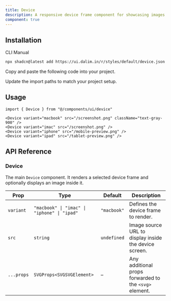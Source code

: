 ```yaml
---
title: Device
description: A responsive device frame component for showcasing images or UI previews inside MacBook, iMac, iPhone, or iPad mockups.
component: true 
---
```


<ComponentPreview
  name="device-imac"
  className="[&_.preview>[data-orientation=vertical]]:sm:max-w-[90%] **:[.preview]:min-h-[400px]"
  description="A customizable device frame component with multiple variants."
  align="start"
/>

<ComponentPreview
  name="device-macbook"
  className="[&_.preview>[data-orientation=vertical]]:sm:max-w-[90%] **:[.preview]:min-h-[400px]"
  description="A customizable device frame component with multiple variants."
  align="start"
/>

<ComponentPreview
  name="device-ipad"
  className="[&_.preview>[data-orientation=vertical]]:sm:max-w-[90%] **:[.preview]:min-h-[400px]"
  description="A customizable device frame component with multiple variants."
  align="start"
/>

<ComponentPreview
  name="device-iphone"
  className="[&_.preview>[data-orientation=vertical]]:sm:max-w-[90%] **:[.preview]:min-h-[400px]"
  description="A customizable device frame component with multiple variants."
  align="start"
/>

## Installation

<CodeTabs>

<TabsList>
  <TabsTrigger value="cli">CLI</TabsTrigger>
  <TabsTrigger value="manual">Manual</TabsTrigger>
</TabsList>

<TabsContent value="cli">

```bash
npx shadcn@latest add https://ui.dalim.in/r/styles/default/device.json
```

</TabsContent>

<TabsContent value="manual">

<Steps>

<Step>Copy and paste the following code into your project.</Step>

<ComponentSource name="device" title="components/ui/device.tsx" />

<Step>Update the import paths to match your project setup.</Step>

</Steps>

</TabsContent>

</CodeTabs>

## Usage

```tsx showLineNumbers
import { Device } from "@/components/ui/device"
```

```tsx showLineNumbers
<Device variant="macbook" src="/screenshot.png" className="text-gray-900" />
<Device variant="imac" src="/screenshot.png" />
<Device variant="iphone" src="/mobile-preview.png" />
<Device variant="ipad" src="/tablet-preview.png" />
```

## API Reference

### Device

The main `Device` component. It renders a selected device frame and optionally displays an image inside it.

| Prop      | Type                                      | Default     | Description |
|-----------|-------------------------------------------|-------------|-------------|
| `variant` | `"macbook" \| "imac" \| "iphone" \| "ipad"` | `"macbook"` | Defines the device frame to render. |
| `src`     | `string`                                  | `undefined` | Image source URL to display inside the device screen. |
| `...props`| `SVGProps<SVGSVGElement>`                 | –           | Any additional props forwarded to the `<svg>` element. |

